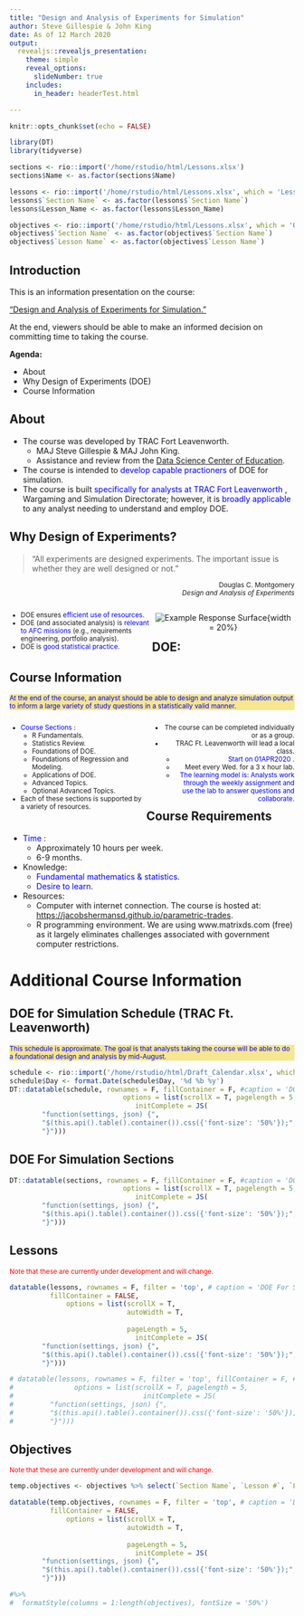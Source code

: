 ```yaml
---
title: "Design and Analysis of Experiments for Simulation"
author: Steve Gillespie & John King
date: As of 12 March 2020
output: 
  revealjs::revealjs_presentation:
    theme: simple
    reveal_options:
      slideNumber: true
    includes:
      in_header: headerTest.html

---
```


```r
knitr::opts_chunk$set(echo = FALSE)
```


```r
library(DT)
library(tidyverse)

sections <- rio::import('/home/rstudio/html/Lessons.xlsx')
sections$Name <- as.factor(sections$Name)

lessons <- rio::import('/home/rstudio/html/Lessons.xlsx', which = 'Lessons')
lessons$`Section Name` <- as.factor(lessons$`Section Name`)
lessons$Lesson_Name <- as.factor(lessons$Lesson_Name)

objectives <- rio::import('/home/rstudio/html/Lessons.xlsx', which = 'Objectives')
objectives$`Section Name` <- as.factor(objectives$`Section Name`)
objectives$`Lesson Name` <- as.factor(objectives$`Lesson Name`)
```

## Introduction

This is an information presentation on the course:

<a href = '_book/index.html'>"Design and Analysis of Experiments for Simulation."</a> 

At the end, viewers should be able to make an informed decision on committing time to taking the course.

<p align='left'>     **Agenda:**</p>

- About
- Why Design of Experiments (DOE)
- Course Information


## About

- The course was developed by TRAC Fort Leavenworth.
    - MAJ Steve Gillespie & MAJ John King.
    - Assistance and review from the <a href = 'https://dscoe.org'>Data Science Center of Education</a>. 
- The course is intended to <font color = 'blue'> develop capable practioners </font> of DOE for simulation.
- The course is built <font color = 'blue'> specifically for analysts at TRAC Fort Leavenworth </font>, Wargaming and Simulation Directorate; however, it is <font color = 'blue'>broadly applicable</font> to any analyst needing to understand and employ DOE.
    
## Why Design of Experiments? <!---{data-background="https://upload.wikimedia.org/wikipedia/commons/c/cc/Response_surface_metodology.jpg"}-->

> "All experiments are designed experiments. The important issue is whether they are well designed or not."  

<p align="right" style = 'font-size:smaller;'> Douglas C. Montgomery<br>*Design and Analysis of Experiments* </p>
<p></p>

<div style = 'left:-8.33%; top: 60%; text-align: left; float: left; width:50%; z-index:-10;'>
<ul style='font-size:smaller;'>
<li> DOE ensures <font color = 'blue'>efficient use of resources</font>. </li>
<li> DOE (and associated analysis) is <font color = 'blue'>relevant to AFC missions</font> (e.g., requirements engineering, portfolio analysis). </li>
<li> DOE is <font color = 'blue'>good statistical practice</font>. </li>
</ul>
</div>

<div style = 'left:100%; top: 60%; float: right; text-align: center; z-index:-10; width:50%;'>

<!-- ![Example Response Surface](KingResponseSurface2.png) -->

![Example Response Surface](https://upload.wikimedia.org/wikipedia/commons/c/cc/Response_surface_metodology.jpg){width = 20%}
<!--
```r

# speed = c(c(1,3,2,2,2,2,2), rep(c(1,3), 4))
# stealth = c(c(2,2,1,3,2,2,2), rep(c(1,3,1,3), each = 2))
# surv = c(c(2,2,2,2,1,3,2), rep(1,4), rep(3,4))
# 
# ccd = tibble(speed, stealth, surv)
# 
# # first 6 are the faces
# threejs::scatterplot3js(speed, stealth, surv, color=c(rep('blue', 7), rep('red', 8)), pch='o', grid=FALSE) %>% #, main = "Central Composite Design") %>%
#   threejs::lines3d(c(1,3,5), c(2,4,6))
``` 
-->

</div>


## DOE: 


## Course Information

<p style = 'background-color: #F6E690;font-size:smaller;text-align:left;'><font color = 'blue'>At the end of the course, an analyst should be able to design and analyze simulation output to inform a large variety of study questions in a statistically valid manner.</font></p>

<div style = 'left:-10%; text-align: left; float: left; width:48%; z-index:-10; font-size:smaller;'>

- <font color = 'blue'>Course Sections </font>:
    - R Fundamentals.
    - Statistics Review.
    - Foundations of DOE.
    - Foundations of Regression and Modeling.
    - Applications of DOE.
    - Advanced Topics.
    - Optional Advanced Topics.
- Each of these sections is supported by a variety of resources.
</div>

<div style = 'left:31.25%; top: 75px; float: right; text-align: right; z-index:-10; width:50%; font-size:smaller;'>
- The course can be completed individually or as a group.
- TRAC Ft. Leavenworth will lead a local class.
    - <font color = 'blue'>Start on 01APR2020 </font>.
    - Meet every Wed. for a 3 x hour lab.
    - <font color = 'blue'>The learning model is: Analysts work through the weekly assignment and use the lab to answer questions and collaborate.</font>
</div>


<!--
<ul style = 'font-size:smaller;'>

<li> The course is divided into `r nrow(sections)` sections: `r paste(sections$Name, collapse = ', ')`. </li>
<li> Each section is composed of multiple lessons and objectives that have associated resources such as readings, videos, tutorials, and assignments. </li>
<li> The course can be completed in multiple ways. </li>
<li style = 'margin-left:2em'> As a group, facilitated by an instructor(s). </li>
<li style = 'margin-left:2em'> Individually and self paced. </li>
<li> The course is anticipated to take about 10 hours per week. </li>
<li> TRAC Ft. Leavenworth will lead a local class. </li>
<li style = 'margin-left:2em'> <font color = 'red'> Recommend starting the class O/A 23 March.</font></li>
<li style = 'margin-left:2em'> <font color = 'red'> Recommend meeting once weekly at the McNair Lab for 3 x hours.</font></li>
<li style = 'margin-left:2em'> <font color = 'red'> Recommend briefing offering course overview O/A 09 March.</font></li>
</ul>
-->


## Course Requirements

- <font color = 'blue'>Time </font>: 
    - Approximately 10 hours per week.
    - 6-9 months.
- Knowledge: 
    - <font color = 'blue'>Fundamental mathematics & statistics.</font>
    - <font color = 'blue'>Desire to learn.</font>
- Resources:
    - Computer with internet connection.  The course is hosted at: <a href = 'https://jacobshermansd.github.io/parametric-trades'>https://jacobshermansd.github.io/parametric-trades</a>.
    - R programming environment. We are using www.matrixds.com (free) as it largely eliminates challenges associated with government computer restrictions.


# Additional Course Information 

<!--{background-image="welchdodgeball.jpg"}-->

<!--{data-background-iframe='https://youtu.be/Kg3syLVoTyc'}-->

## DOE for Simulation Schedule (TRAC Ft. Leavenworth)

<div style = "font-size:smaller; background-color: #F6E690;"> <font color ="blue"> This schedule is approximate. The goal is that analysts taking the course will be able to do a foundational design and analysis by mid-August. </font> </div>

```r
schedule <- rio::import('/home/rstudio/html/Draft_Calendar.xlsx', which = 'Calendar')
schedule$Day <- format.Date(schedule$Day, '%d %b %y')
DT::datatable(schedule, rownames = F, fillContainer = F, #caption = 'DOE For Simulation Schedule',  
                            options = list(scrollX = T, pagelength = 5,
                               initComplete = JS(
        "function(settings, json) {",
        "$(this.api().table().container()).css({'font-size': '50%'});",
        "}")))  
```

## DOE For Simulation Sections

```r
DT::datatable(sections, rownames = F, fillContainer = F, #caption = 'DOE For Simulation Sections',  
                            options = list(scrollX = T, pagelength = 5,
                               initComplete = JS(
        "function(settings, json) {",
        "$(this.api().table().container()).css({'font-size': '50%'});",
        "}"))) 
```

## Lessons

<p style = 'font-size: smaller;'><font color ="red"> Note that these are currently under development and will change. </font></p>

```r
datatable(lessons, rownames = F, filter = 'top', # caption = 'DOE For Simulation Sections', filter = 'top',
          fillContainer = FALSE,
              options = list(scrollX = T,
                             autoWidth = T,
                             
                             pageLength = 5, 
                               initComplete = JS(
        "function(settings, json) {",
        "$(this.api().table().container()).css({'font-size': '50%'});",
        "}"))) 

# datatable(lessons, rownames = F, filter = 'top', fillContainer = F, # caption = 'DOE For Simulation Sections', filter = 'top', 
#               options = list(scrollX = T, pagelength = 5, 
#                                initComplete = JS(
#         "function(settings, json) {",
#         "$(this.api().table().container()).css({'font-size': '50%'});",
#         "}"))) 
```

## Objectives

<p style = 'font-size: smaller;'><font color ="red"> Note that these are currently under development and will change. </font></p>

```r

temp.objectives <- objectives %>% select(`Section Name`, `Lesson #`, `Lesson Name`, `Objective Name`)

datatable(temp.objectives, rownames = F, filter = 'top', # caption = 'DOE For Simulation Sections', filter = 'top',
          fillContainer = FALSE,
              options = list(scrollX = T,
                             autoWidth = T,
                             
                             pageLength = 5, 
                               initComplete = JS(
        "function(settings, json) {",
        "$(this.api().table().container()).css({'font-size': '50%'});",
        "}"))) 

#%>% 
#  formatStyle(columns = 1:length(objectives), fontSize = '50%')
```





<!---
## Two Columns

<div style = 'left:-8.33%; text-align: left; float: left; width:50%; z-index:-10;'>
Left Column here
</div>

<div style = 'left:31.25%; top: 75px; float: right; text-align: right; z-index:-10; width:50%;'>
Right Column Here
</div>
-->